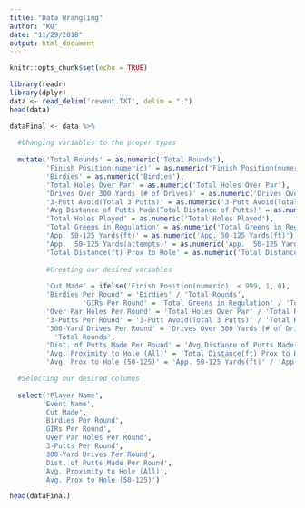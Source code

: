 ```yaml
---
title: "Data Wrangling"
author: "KO"
date: "11/29/2018"
output: html_document
---
```


```r
knitr::opts_chunk$set(echo = TRUE)
```



```r
library(readr)
library(dplyr)
data <- read_delim('revent.TXT', delim = ";")
head(data)

dataFinal <- data %>%
  
  #Changing variables to the proper types
  
  mutate('Total Rounds' = as.numeric('Total Rounds'),
         'Finish Position(numeric)' = as.numeric('Finish Position(numeric)'),
         'Birdies' = as.numeric('Birdies'),
         'Total Holes Over Par' = as.numeric('Total Holes Over Par'),
         'Drives Over 300 Yards (# of Drives)' = as.numeric('Drives Over 300 Yards (# of Drives)'),
         '3-Putt Avoid(Total 3 Putts)' = as.numeric('3-Putt Avoid(Total 3 Putts)'),
         'Avg Distance of Putts Made(Total Distance of Putts)' = as.numeric('Avg Distance of Putts Made(Total Distance of Putts)'),
         'Total Holes Played' = as.numeric('Total Holes Played'),
         'Total Greens in Regulation' = as.numeric('Total Greens in Regulation'),
         'App. 50-125 Yards(ft)' = as.numeric('App. 50-125 Yards(ft)'),
         'App.  50-125 Yards(attempts)' = as.numeric('App.  50-125 Yards(attempts)'),
         'Total Distance(ft) Prox to Hole' = as.numeric('Total Distance(ft) Prox to Hole'),
         
         #Creating our desired variables
         
         'Cut Made' = ifelse('Finish Position(numeric)' < 999, 1, 0),
         'Birdies Per Round' = 'Birdies' / 'Total Rounds',
                  'GIRs Per Round' = 'Total Greens in Regulation' / 'Total Holes Played',
         'Over Par Holes Per Round' = 'Total Holes Over Par' / 'Total Rounds',
         '3-Putts Per Round' = '3-Putt Avoid(Total 3 Putts)' / 'Total Rounds',
         '300-Yard Drives Per Round' = 'Drives Over 300 Yards (# of Drives)' /
           'Total Rounds',
         'Dist. of Putts Made Per Round' = 'Avg Distance of Putts Made(Total Distance of Putts)' / 'Total Rounds',
         'Avg. Proximity to Hole (All)' = 'Total Distance(ft) Prox to Hole' / 'Total Holes Played',
         'Avg. Prox to Hole (50-125)' = 'App. 50-125 Yards(ft)' / 'App.  50-125 Yards(attempts)') %>%

  #Selecting our desired columns
  
  select('Player Name',
        'Event Name',
        'Cut Made',
        'Birdies Per Round',
        'GIRs Per Round',
        'Over Par Holes Per Round',
        '3-Putts Per Round',
        '300-Yard Drives Per Round',
        'Dist. of Putts Made Per Round',
        'Avg. Proximity to Hole (All)',
        'Avg. Prox to Hole (50-125)')

head(dataFinal)
```

